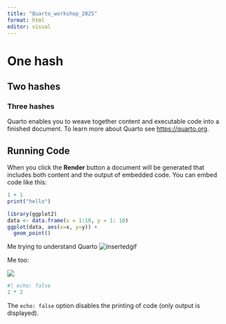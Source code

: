 ```yaml
---
title: "Quarto_workshop_2025"
format: html
editor: visual
---
```


# One hash

## Two hashes

### Three hashes

Quarto enables you to weave together content and executable code into a finished document. To learn more about Quarto see <https://quarto.org>.

## Running Code

When you click the **Render** button a document will be generated that includes both content and the output of embedded code. You can embed code like this:

```r
1 + 1
print("hello")

library(ggplot2)
data <- data.frame(x = 1:10, y = 1: 10)
ggplot(data, aes(x=x, y=y)) + 
  geom_point()

```

Me trying to understand Quarto ![insertedgif](https://media0.giphy.com/media/v1.Y2lkPTc5MGI3NjExY2c2d3hlNWtvdmJmYmppazVrNmlpcDI2MDRta3BoeDEwNmpyZDNsMyZlcD12MV9pbnRlcm5hbF9naWZfYnlfaWQmY3Q9Zw/dVu6tfWG6Rpe2t9oCR/giphy.gif)

Me too:

![](images/clueless_dog.gif)

```r
#| echo: false
2 * 2
```

The `echo: false` option disables the printing of code (only output is displayed).
